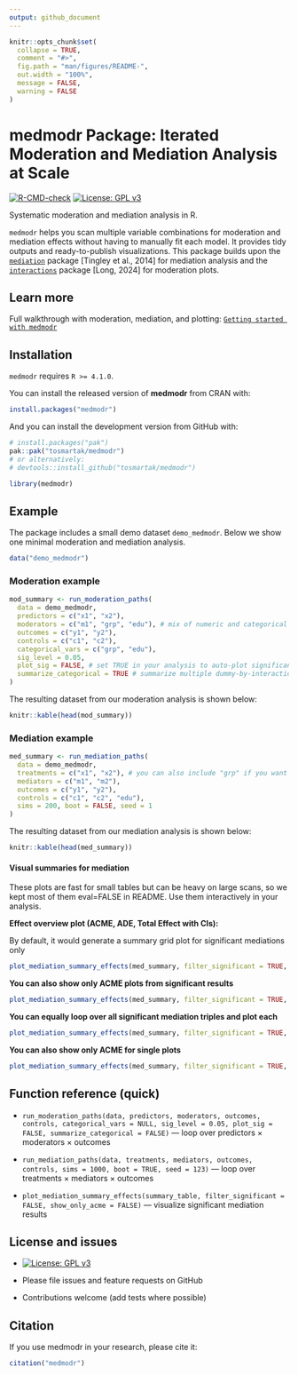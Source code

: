 ```yaml
---
output: github_document
---
```


<!-- README.md is generated from README.Rmd. Please edit that file -->

```r
knitr::opts_chunk$set(
  collapse = TRUE,
  comment = "#>",
  fig.path = "man/figures/README-",
  out.width = "100%",
  message = FALSE,
  warning = FALSE
)
```

# medmodr Package: Iterated Moderation and Mediation Analysis at Scale

<!-- badges: start -->
[![R-CMD-check](https://github.com/tosmartak/medmodr/actions/workflows/R-CMD-check.yaml/badge.svg)](https://github.com/tosmartak/medmodr/actions/workflows/R-CMD-check.yaml)
[![License: GPL v3](https://img.shields.io/badge/License-GPL%20v3-blue.svg)](https://www.gnu.org/licenses/gpl-3.0)
<!-- badges: end -->

Systematic moderation and mediation analysis in R. 

`medmodr` helps you scan multiple variable combinations for moderation and mediation effects without having to manually fit each model. It provides tidy outputs and ready-to-publish visualizations. This package builds upon the [`mediation`](https://CRAN.R-project.org/package=mediation) package [Tingley et al., 2014] for mediation analysis and the [`interactions`](https://CRAN.R-project.org/package=interactions) package [Long, 2024] for moderation plots.

## Learn more
Full walkthrough with moderation, mediation, and plotting:
[`Getting started with medmodr`](https://tosmartak.github.io/medmodr/articles/getting-started.html)

## Installation

`medmodr` requires `R >= 4.1.0`.

You can install the released version of **medmodr** from CRAN with:

```r
install.packages("medmodr")
```

And you can install the development version from GitHub with:

```r
# install.packages("pak")
pak::pak("tosmartak/medmodr")
# or alternatively:
# devtools::install_github("tosmartak/medmodr")
```

```r
library(medmodr)
```

## Example
The package includes a small demo dataset `demo_medmodr`. Below we show one minimal moderation and mediation analysis.

```r
data("demo_medmodr")
```

### Moderation example

```r
mod_summary <- run_moderation_paths(
  data = demo_medmodr,
  predictors = c("x1", "x2"),
  moderators = c("m1", "grp", "edu"), # mix of numeric and categorical
  outcomes = c("y1", "y2"),
  controls = c("c1", "c2"),
  categorical_vars = c("grp", "edu"),
  sig_level = 0.05,
  plot_sig = FALSE, # set TRUE in your analysis to auto-plot significant interactions using the interaction package
  summarize_categorical = TRUE # summarize multiple dummy-by-interaction lines into a single row per categorical mod
)
```

The resulting dataset from our moderation analysis is shown below:

```r
knitr::kable(head(mod_summary))
```

### Mediation example

```r
med_summary <- run_mediation_paths(
  data = demo_medmodr,
  treatments = c("x1", "x2"), # you can also include "grp" if you want to treat it as a treatment
  mediators = c("m1", "m2"),
  outcomes = c("y1", "y2"),
  controls = c("c1", "c2", "edu"),
  sims = 200, boot = FALSE, seed = 1
)
```

The resulting dataset from our mediation analysis is shown below:

```r
knitr::kable(head(med_summary))
```

#### Visual summaries for mediation
These plots are fast for small tables but can be heavy on large scans, so we kept most of them eval=FALSE in README. Use them interactively in your analysis.

**Effect overview plot (ACME, ADE, Total Effect with CIs):**

By default, it would generate a summary grid plot for significant mediations only

```r
plot_mediation_summary_effects(med_summary, filter_significant = TRUE, summary_plot = TRUE)
```

**You can also show only ACME plots from significant results**
```r
plot_mediation_summary_effects(med_summary, filter_significant = TRUE, show_only_acme = TRUE, summary_plot = TRUE)
```

**You can equally loop over all significant mediation triples and plot each**

```r
plot_mediation_summary_effects(med_summary, filter_significant = TRUE, summary_plot = FALSE)
```

**You can also show only ACME for single plots**

```r
plot_mediation_summary_effects(med_summary, filter_significant = TRUE, summary_plot = FALSE, show_only_acme = TRUE)
```

## Function reference (quick)

- `run_moderation_paths(data, predictors, moderators, outcomes, controls, categorical_vars = NULL, sig_level = 0.05, plot_sig = FALSE, summarize_categorical = FALSE)` — loop over predictors × moderators × outcomes

- `run_mediation_paths(data, treatments, mediators, outcomes, controls, sims = 1000, boot = TRUE, seed = 123)` — loop over treatments × mediators × outcomes

- `plot_mediation_summary_effects(summary_table, filter_significant = FALSE, show_only_acme = FALSE)` — visualize significant mediation results

## License and issues

- [![License: GPL v3](https://img.shields.io/badge/License-GPL%20v3-blue.svg)](https://www.gnu.org/licenses/gpl-3.0)

- Please file issues and feature requests on GitHub

- Contributions welcome (add tests where possible)

## Citation

If you use medmodr in your research, please cite it:

```r
citation("medmodr")
```


